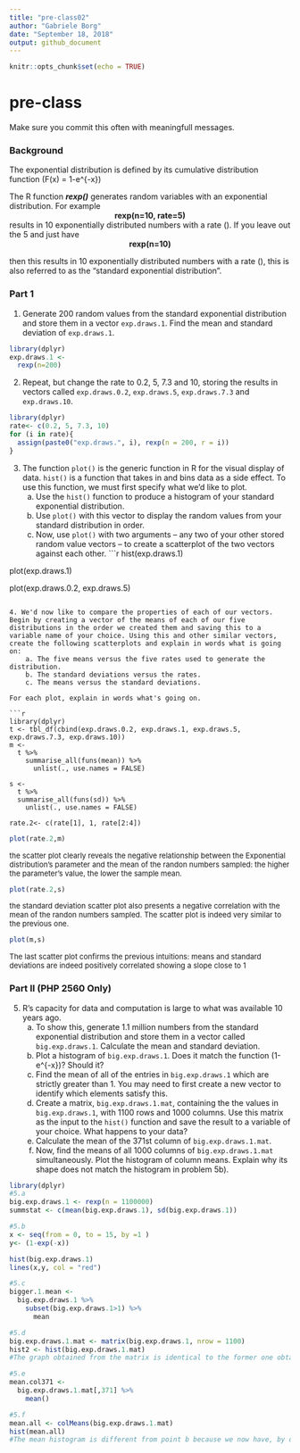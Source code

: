 ```yaml
---
title: "pre-class02"
author: "Gabriele Borg"
date: "September 18, 2018"
output: github_document
---
```


```r
knitr::opts_chunk$set(echo = TRUE)
```

# pre-class


Make sure you commit this often with meaningfull messages. 

### Background

The exponential distribution is defined by its cumulative distribution function
\(F(x) = 1-e^{-\lambda x}\)

The R function ***rexp()*** generates random variables with an exponential distribution. For example 
<center><strong>rexp(n=10, rate=5)</strong> </center>

results in 10 exponentially distributed numbers with a rate \(\lambda=5\). If you leave out the 5 and just have
<center><strong>rexp(n=10) </strong></center>
then this results in 10 exponentially distributed numbers with a rate \(\lambda=1\), this is also referred to as the "standard exponential distribution". 

### Part 1


1. Generate 200 random values from the standard exponential distribution and store them in a vector `exp.draws.1`.  Find the mean and standard deviation of `exp.draws.1`.

```r
library(dplyr)
exp.draws.1 <- 
  rexp(n=200)
```



2. Repeat, but change the rate to 0.2, 5, 7.3 and 10, storing the results in vectors called  `exp.draws.0.2`,  `exp.draws.5`,  `exp.draws.7.3` and  `exp.draws.10`. 
```r
library(dplyr)
rate<- c(0.2, 5, 7.3, 10)
for (i in rate){
  assign(paste0("exp.draws.", i), rexp(n = 200, r = i))
}
```



3. The function `plot()` is the generic function in R for the visual display of data. `hist()` is a function that takes in and bins data as a side effect. To use this function, we must first specify what we'd like to plot.
    a. Use the `hist()` function to produce a histogram of your standard exponential distribution. 
    b. Use `plot()` with this vector to display the random values from your standard distribution in order.
    c. Now, use `plot()` with two arguments -- any two of your other stored random value vectors -- to create a scatterplot of the two vectors against each other.
```r
hist(exp.draws.1)

plot(exp.draws.1)

plot(exp.draws.0.2, exp.draws.5)
```

4. We'd now like to compare the properties of each of our vectors. Begin by creating a vector of the means of each of our five distributions in the order we created them and saving this to a variable name of your choice. Using this and other similar vectors, create the following scatterplots and explain in words what is going on:
    a. The five means versus the five rates used to generate the distribution.
    b. The standard deviations versus the rates.
    c. The means versus the standard deviations.

For each plot, explain in words what's going on.

```r
library(dplyr)
t <- tbl_df(cbind(exp.draws.0.2, exp.draws.1, exp.draws.5, exp.draws.7.3, exp.draws.10)) 
m <- 
  t %>%
    summarise_all(funs(mean)) %>%
      unlist(., use.names = FALSE)
      
s <- 
  t %>%
  summarise_all(funs(sd)) %>%
    unlist(., use.names = FALSE)

rate.2<- c(rate[1], 1, rate[2:4])
```


```r
plot(rate.2,m)
```

<font size = "2"> the scatter plot clearly reveals the negative relationship between the Exponential distribution's parameter and the mean of the randon numbers sampled: the higher the parameter's value, the lower the sample mean. </font>

```r
plot(rate.2,s)
```

<font size = "2"> the standard deviation scatter plot also presents a negative correlation with the mean of the randon numbers sampled. The scatter plot is indeed very similar to the previous one.</font>

```r
plot(m,s)
```

<font size = "2"> The last scatter plot confirms the previous intuitions: means and standard deviations are indeed positively correlated showing a slope close to 1 </font>


### Part II (PHP 2560 Only)


5. R's capacity for data and computation is large to what was available 10 years ago. 
    a. To show this, generate 1.1 million numbers from the standard exponential distribution and store them in a vector called `big.exp.draws.1`. Calculate the mean and standard deviation.
    b. Plot a histogram of `big.exp.draws.1`.  Does it match the function \(1-e^{-x}\)?  Should it? 
    c. Find the mean of all of the entries in `big.exp.draws.1` which are strictly greater than 1. You may need to first create a new vector to identify which elements satisfy this.
    d. Create a matrix, `big.exp.draws.1.mat`, containing the the values in 
`big.exp.draws.1`, with 1100 rows and 1000 columns. Use this matrix as the input to the `hist()` function and save the result to a variable of your choice. What happens to your data?
    e. Calculate the mean of the 371st column of `big.exp.draws.1.mat`.
    f. Now, find the means of all 1000 columns of `big.exp.draws.1.mat` simultaneously. Plot the histogram of column means.  Explain why its shape does not match the histogram in problem 5b).
    
```r
library(dplyr)
#5.a
big.exp.draws.1 <- rexp(n = 1100000)
summstat <- c(mean(big.exp.draws.1), sd(big.exp.draws.1))

#5.b
x <- seq(from = 0, to = 15, by =1 )
y<- (1-exp(-x))

hist(big.exp.draws.1)
lines(x,y, col = "red")

#5.c
bigger.1.mean <- 
  big.exp.draws.1 %>%
    subset(big.exp.draws.1>1) %>%
      mean

#5.d
big.exp.draws.1.mat <- matrix(big.exp.draws.1, nrow = 1100)
hist2 <- hist(big.exp.draws.1.mat)
#The graph obtained from the matrix is identical to the former one obtained from the vector. 

#5.e
mean.col371 <- 
  big.exp.draws.1.mat[,371] %>%
    mean()

#5.f
mean.all <- colMeans(big.exp.draws.1.mat)
hist(mean.all)
#The mean histogram is different from point b because we now have, by definitions, means. We can indeed see how the distribution is centered around the "true" value of the distribution mean, i.e. 1. As sample size goes to infinity, we would have this distribution converge to the true value: this is the Law of Large Numbers.
  


```




